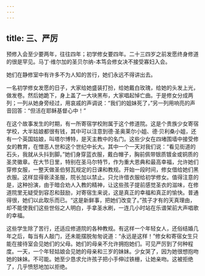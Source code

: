 ```yaml
---
---
---
```

title: 三、严厉
---




预修入会至少要两年，往往四年；初学修女要四年。二十三四岁之前发愿终身修道的很是罕见。马丁·维尔加的圣贝尔纳-本笃会修女决不接受寡妇入会。

她们在静修室中有许多不为人知的苦行，她们永远不得讲出去。

一名初学修女发愿的日子，大家给她盛装打扮，给她戴白玫瑰，给她的头发上光，做发卷。然后她跪下，身上盖了一大块黑布，大家唱起悼亡曲。于是修女分成两列；一列从她身旁经过，用哀戚的声调说：“我们的姐妹死了，”另一列用响亮的声音回答：“但活在耶稣基督心中！”

在这个故事发生的时期，有一所寄宿学校附属于这个修道院。这是个贵族少女寄宿学校，大半姑娘都很有钱，其中可以注意到德·圣奥莱尔小姐、德·贝利桑小姐，还有一个英国姑娘，叫塔尔博特，是天主教中的名门。这些少女在四堵围墙中接受修女的教育，在憎恶人世和这个世纪中长大。其中一个一天对我们说：“看见街道的石头，我就从头抖到脚。”她们身穿蓝衣服，戴白帽子，胸前佩带银质镀金或铜质的圣灵徽章。在大节日里，特别在圣马尔特节，作为重大恩典和最高幸福，允许她们穿修女服，一整天做圣伯努瓦规定的日课和教规。开始一段时间，修女借给她们黑衣服。这样显得亵渎圣服，院长加以禁止。只允许借衣服给初学修女。值得注意的是，这种扮演，由于暗合劝人入教的精神，让这些孩子提前感觉圣衣的滋味，在修道院里无疑受到容忍和鼓励，对寄宿生来说，这是真正的幸福和真正的愉快。普通得很，她们以此取乐而已。“这是新鲜事，把她们改变了。”孩子才有的天真理由，却不能使我们这些世俗之人明白，手拿圣水刷，一连几小时站在乐谱架前大声唱歌的幸福。

这些学生除了苦行，还适应修道院的各种教规。有这样一个年轻女人，还俗结婚几年之后，每当有人敲门，还未能摆脱匆匆说道：“永远是这样！”修女和寄宿女生只能在接待室会见她们的父母。她们的母亲不允许拥抱她们。可见严厉到了何种程度。一天，一个年轻姑娘会见她的母亲和三岁的妹妹。少女哭了，因为她很想抱吻她的妹妹。不可能。她至少恳求允许孩子把小手伸过铁栅，让她亲吻。这被拒绝了，几乎愤怒地加以拒绝。